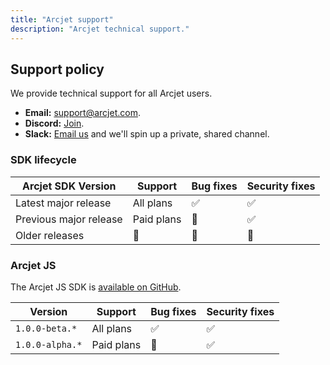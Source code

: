 ```yaml
---
title: "Arcjet support"
description: "Arcjet technical support."
---
```



## Support policy

We provide technical support for all Arcjet users.

- **Email:** [support@arcjet.com](mailto:support@arcjet.com).
- **Discord:** [Join](https://arcjet.com/discord).
- **Slack:** [Email us](mailto:support@arcjet.com) and we'll spin up a private,
  shared channel.

### SDK lifecycle

| Arcjet SDK Version     | Support    | Bug fixes | Security fixes |
| ---------------------- | ---------- | --------- | -------------- |
| Latest major release   | All plans  | ✅        | ✅             |
| Previous major release | Paid plans | 🚫        | ✅             |
| Older releases         | 🚫         | 🚫        | 🚫             |

### Arcjet JS

The Arcjet JS SDK is [available on GitHub](https://github.com/arcjet/arcjet-js).

| Version         | Support    | Bug fixes | Security fixes |
| --------------- | ---------- | --------- | -------------- |
| `1.0.0-beta.*`  | All plans  | ✅        | ✅             |
| `1.0.0-alpha.*` | Paid plans | 🚫        | ✅             |
